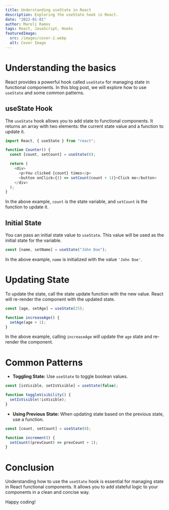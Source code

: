 ```yaml
---
title: Understanding useState in React
description: Exploring the useState hook in React.
date: "2022-01-01"
author: Mareli Ramos
tags: React, JavaScript, Hooks
featuredImage:
  src: /images/cover-2.webp
  alt: Cover Image
---
```


# Understanding the basics

React provides a powerful hook called `useState` for managing state in functional components. In this blog post, we will explore how to use `useState` and some common patterns.

## useState Hook

The `useState` hook allows you to add state to functional components. It returns an array with two elements: the current state value and a function to update it.

```javascript {1, 3}
import React, { useState } from "react";

function Counter() {
  const [count, setCount] = useState(0);

  return (
    <div>
      <p>You clicked {count} times</p>
      <button onClick={() => setCount(count + 1)}>Click me</button>
    </div>
  );
}
```

<Counter />

In the above example, `count` is the state variable, and `setCount` is the function to update it.

## Initial State

You can pass an initial state value to `useState`. This value will be used as the initial state for the variable.

```javascript
const [name, setName] = useState("John Doe");
```

In the above example, `name` is initialized with the value `'John Doe'`.

# Updating State

To update the state, call the state update function with the new value. React will re-render the component with the updated state.

```javascript {4, 7}
const [age, setAge] = useState(25);

function increaseAge() {
  setAge(age + 1);
}
```

In the above example, calling `increaseAge` will update the `age` state and re-render the component.

# Common Patterns

- **Toggling State:** Use `useState` to toggle boolean values.

```javascript
const [isVisible, setIsVisible] = useState(false);

function toggleVisibility() {
  setIsVisible(!isVisible);
}
```

- **Using Previous State:** When updating state based on the previous state, use a function.

```javascript
const [count, setCount] = useState(0);

function increment() {
  setCount((prevCount) => prevCount + 1);
}
```

# Conclusion

Understanding how to use the `useState` hook is essential for managing state in React functional components. It allows you to add stateful logic to your components in a clean and concise way.

Happy coding!
